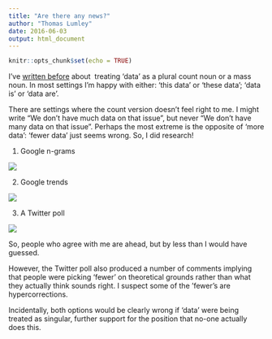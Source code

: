 ```yaml
---
title: "Are there any news?"
author: "Thomas Lumley"
date: 2016-06-03
output: html_document
---
```


```r
knitr::opts_chunk$set(echo = TRUE)
```

 I’ve [written before](https://notstatschat.netlify.com/2014/02/09/this-is-a-wug.-now-you-have-two-of-them./) about  treating ‘data’ as a plural count noun or a mass noun. In most settings I’m happy with either: ‘this data’ or ‘these data’; ‘data is’ or ‘data are’. 

There are settings where the count version doesn’t feel right to me. I might write “We don’t have much data on that issue”, but never “We don’t have many data on that issue”. Perhaps the most extreme is the opposite of ‘more data’: ‘fewer data’ just seems wrong. So, I did research!

(1) Google n-grams

![](https://65.media.tumblr.com/303eacfb5c7986af0c04aef7b3b60525/tumblr_inline_o889xvrCei1s1hdxy_540.png)

(2) Google trends

![](https://66.media.tumblr.com/af944216c2b919c0c5c4909c256e6719/tumblr_inline_o88aj1MiBH1s1hdxy_540.png)

(3) A Twitter poll

![](https://67.media.tumblr.com/c2f2e6172d853e4f88cef400901c35c0/tumblr_inline_o88a2n9sHw1s1hdxy_540.png)

So, people who agree with me are ahead, but by less than I would have guessed. 

However, the Twitter poll also produced a number of comments implying that people were picking ‘fewer’ on theoretical grounds rather than what they actually think sounds right. I suspect some of the ‘fewer’s are hypercorrections. 

Incidentally, both options would be clearly wrong if ‘data’ were being treated as singular, further support for the position that no-one actually does this.
